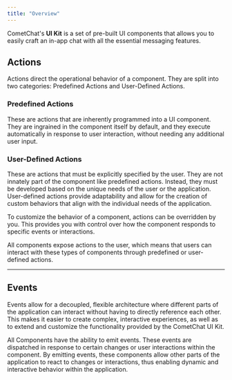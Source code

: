 ```yaml
---
title: "Overview"
---
```




CometChat's **UI Kit** is a set of pre-built UI components that allows you to easily craft an in-app chat with all the essential messaging features.

## Actions

Actions direct the operational behavior of a component. They are split into two categories: Predefined Actions and User-Defined Actions.

### Predefined Actions

These are actions that are inherently programmed into a UI component. They are ingrained in the component itself by default, and they execute automatically in response to user interaction, without needing any additional user input.

### User-Defined Actions

These are actions that must be explicitly specified by the user. They are not innately part of the component like predefined actions. Instead, they must be developed based on the unique needs of the user or the application. User-defined actions provide adaptability and allow for the creation of custom behaviors that align with the individual needs of the application.

To customize the behavior of a component, actions can be overridden by you. This provides you with control over how the component responds to specific events or interactions.

All components expose actions to the user, which means that users can interact with these types of components through predefined or user-defined actions.

***

## Events

Events allow for a decoupled, flexible architecture where different parts of the application can interact without having to directly reference each other. This makes it easier to create complex, interactive experiences, as well as to extend and customize the functionality provided by the CometChat UI Kit.

All Components have the ability to emit events. These events are dispatched in response to certain changes or user interactions within the component. By emitting events, these components allow other parts of the application to react to changes or interactions, thus enabling dynamic and interactive behavior within the application.
